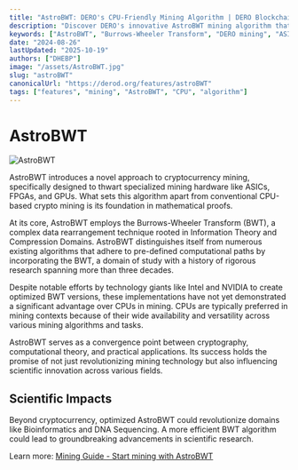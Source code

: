 ```yaml
---
title: "AstroBWT: DERO's CPU-Friendly Mining Algorithm | DERO Blockchain"
description: "Discover DERO's innovative AstroBWT mining algorithm that ensures fair mining by preventing specialized hardware advantages through Burrows-Wheeler Transform technology."
keywords: ["AstroBWT", "Burrows-Wheeler Transform", "DERO mining", "ASIC resistance", "CPU mining", "cryptocurrency mining", "decentralized mining", "mining algorithm", "fair mining", "blockchain mining"]
date: "2024-08-26"
lastUpdated: "2025-10-19"
authors: ["DHEBP"]
image: "/assets/AstroBWT.jpg"
slug: "astroBWT"
canonicalUrl: "https://derod.org/features/astroBWT"
tags: ["features", "mining", "AstroBWT", "CPU", "algorithm"]
---
```



# AstroBWT
![AstroBWT](/assets/AstroBWT.jpg)

AstroBWT introduces a novel approach to cryptocurrency mining, specifically designed to thwart specialized mining hardware like ASICs, FPGAs, and GPUs. What sets this algorithm apart from conventional CPU-based crypto mining is its foundation in mathematical proofs.

At its core, AstroBWT employs the Burrows-Wheeler Transform (BWT), a complex data rearrangement technique rooted in Information Theory and Compression Domains. AstroBWT distinguishes itself from numerous existing algorithms that adhere to pre-defined computational paths by incorporating the BWT, a domain of study with a history of rigorous research spanning more than three decades.

Despite notable efforts by technology giants like Intel and NVIDIA to create optimized BWT versions, these implementations have not yet demonstrated a significant advantage over CPUs in mining. CPUs are typically preferred in mining contexts because of their wide availability and versatility  across various mining algorithms and tasks.

AstroBWT serves as a convergence point between cryptography, computational theory, and practical applications. Its success holds the promise of not just revolutionizing mining technology but also influencing scientific innovation across various fields.

## Scientific Impacts
Beyond cryptocurrency, optimized AstroBWT could revolutionize domains like Bioinformatics and DNA Sequencing. A more efficient BWT algorithm could lead to groundbreaking advancements in scientific research.

Learn more: [Mining Guide - Start mining with AstroBWT](/basics/mining)



